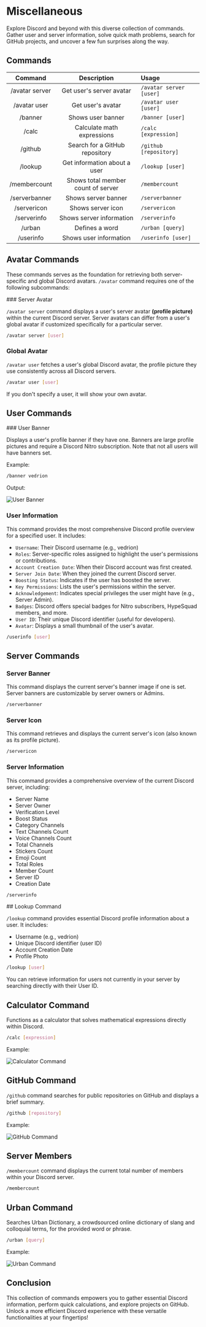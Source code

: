 
# Miscellaneous

Explore Discord and beyond with this diverse collection of commands. Gather user and server information, solve quick math problems, search for GitHub projects, and uncover a few fun surprises along the way.

## Commands

|    Command     |            Description             | Usage                   |
| :------------: | :--------------------------------: | :---------------------- |
| /avatar server |      Get user's server avatar      | `/avatar server [user]` |
|  /avatar user  |         Get user's avatar          | `/avatar user [user]`   |
|    /banner     |         Shows user banner          | `/banner [user]`        |
|     /calc      |     Calculate math expressions     | `/calc [expression]`    |
|    /github     |   Search for a GitHub repository   | `/github [repository]`  |
|    /lookup     |    Get information about a user    | `/lookup [user]`        |
|  /membercount  | Shows total member count of server | `/membercount`          |
| /serverbanner  |        Shows server banner         | `/serverbanner`         |
|  /servericon   |         Shows server icon          | `/servericon`           |
|  /serverinfo   |      Shows server information      | `/serverinfo`           |
|     /urban     |           Defines a word           | `/urban [query]`        |
|   /userinfo    |       Shows user information       | `/userinfo [user]`      |

## Avatar Commands

These commands serves as the foundation for retrieving both server-specific and global Discord avatars. `/avatar` command requires one of the following subcommands:

<Steps>
### Server Avatar

`/avatar server` command displays a user's server avatar **(profile picture)** within the current Discord server. Server avatars can differ from a user's global avatar if customized specifically for a particular server.

```bash filename="Usage"
/avatar server [user]
```

### Global Avatar

`/avatar user` fetches a user's global Discord avatar, the profile picture they use consistently across all Discord servers.

```bash filename="Usage"
/avatar user [user]
```
</Steps>

<Callout type="info">
If you don't specify a user, it will show your own avatar.
</Callout>

## User Commands

<Steps>
### User Banner

Displays a user's profile banner if they have one. Banners are large profile pictures and require a Discord Nitro subscription. Note that not all users will have banners set.

Example:

```bash
/banner vedrion
```
Output:

![User Banner](./img/user-banner.png)

### User Information

This command provides the most comprehensive Discord profile overview for a specified user. It includes:

- `Username`: Their Discord username (e.g., vedrion)
- `Roles`: Server-specific roles assigned to highlight the user's permissions or contributions.
- `Account Creation Date`: When their Discord account was first created.
- `Server Join Date`: When they joined the current Discord server.
- `Boosting Status`: Indicates if the user has boosted the server.
- `Key Permissions`: Lists the user's permissions within the server.
- `Acknowledgement`: Indicates special privileges the user might have (e.g., Server Admin).
- `Badges`: Discord offers special badges for Nitro subscribers, HypeSquad members, and more.
- `User ID`: Their unique Discord identifier (useful for developers).
- `Avatar`: Displays a small thumbnail of the user's avatar.

```bash filename="Usage"
/userinfo [user]
```
</Steps>

## Server Commands

<Steps>

### Server Banner

This command displays the current server's banner image if one is set. Server banners are customizable by server owners or Admins.

```bash filename="Usage"
/serverbanner
```
### Server Icon

This command retrieves and displays the current server's icon (also known as its profile picture).

```bash filename="Usage"
/servericon
```
### Server Information

This command provides a comprehensive overview of the current Discord server, including:

- Server Name
- Server Owner
- Verification Level
- Boost Status
- Category Channels
- Text Channels Count
- Voice Channels Count
- Total Channels
- Stickers Count
- Emoji Count
- Total Roles
- Member Count
- Server ID
- Creation Date

```bash filename="Usage"
/serverinfo
```
</Steps>
## Lookup Command

`/lookup` command provides essential Discord profile information about a user. It includes:

- Username (e.g., vedrion)
- Unique Discord identifier (user ID)
- Account Creation Date
- Profile Photo

```bash filename="Usage"
/lookup [user]
```

<Callout type="info">
You can retrieve information for users not currently in your server by searching directly with their User ID.
</Callout>

## Calculator Command

Functions as a calculator that solves mathematical expressions directly within Discord.

```bash filename="Usage"
/calc [expression]
```

Example:

![Calculator Command](./img/calc.png)

## GitHub Command

`/github` command searches for public repositories on GitHub and displays a brief summary.

```bash filename="Usage"
/github [repository]
```

Example:

![GitHub Command](./img/github-command.png)

## Server Members

`/membercount` command displays the current total number of members within your Discord server.

```bash filename="Usage"
/membercount
```

## Urban Command

Searches Urban Dictionary, a crowdsourced online dictionary of slang and colloquial terms, for the provided word or phrase.

```bash filename="Usage"
/urban [query]
```

Example:

![Urban Command](./img/urban-command.png)

## <span className="txp">Conclusion</span>

This collection of commands empowers you to gather essential Discord information, perform quick calculations, and explore projects on GitHub. Unlock a more efficient Discord experience with these versatile functionalities at your fingertips!